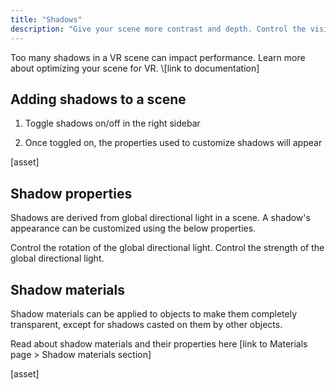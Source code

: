 ```yaml
---
title: "Shadows"
description: "Give your scene more contrast and depth. Control the visibility, look, and intensity of shadows."
---
```


<Info>
  Too many shadows in a VR scene can impact performance. Learn more about optimizing your scene for VR. \[link to documentation]
</Info>

## Adding shadows to a scene

1. Toggle shadows on/off in the right sidebar

2. Once toggled on, the properties used to customize shadows will appear

\[asset]

## Shadow properties

Shadows are derived from global directional light in a scene. A shadow's appearance can be customized using the below properties.&#x20;

<AccordionGroup>
  <Accordion title="Light direction" defaultOpen={false}>
    Control the rotation of the global directional light.
  </Accordion>

  <Accordion title="Shadow intensity" defaultOpen={false}>
    Control the strength of the global directional light.
  </Accordion>
</AccordionGroup>

## Shadow materials

Shadow materials can be applied to objects to make them completely transparent, except for shadows casted on them by other objects.

Read about shadow materials and their properties here \[link to Materials page > Shadow materials section]

\[asset]